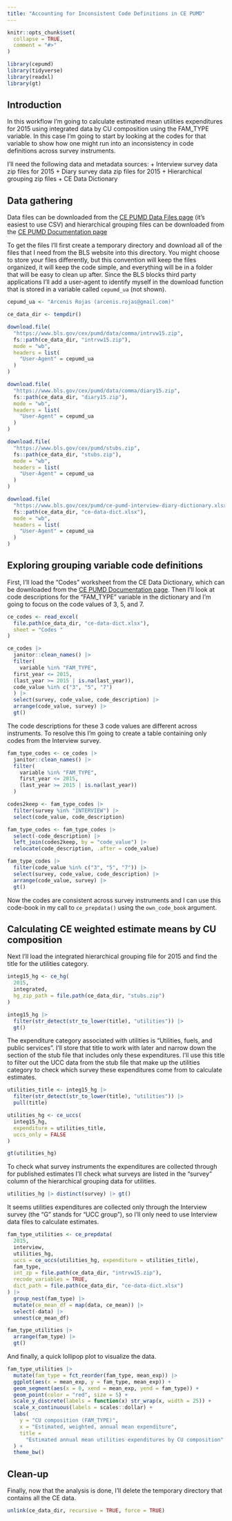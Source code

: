 ```yaml
---
title: "Accounting for Inconsistent Code Definitions in CE PUMD"
---
```


```r
knitr::opts_chunk$set(
  collapse = TRUE,
  comment = "#>"
)
```

```r
library(cepumd)
library(tidyverse)
library(readxl)
library(gt)
```

## Introduction
In this workflow I’m going to calculate estimated mean utilities expenditures for 2015 using integrated data by CU composition using the FAM_TYPE variable. In this case I’m going to start by looking at the codes for that variable to show how one might run into an inconsistency in code definitions across survey instruments.

I'll need the following data and metadata sources:
  + Interview survey data zip files for 2015
  + Diary survey data zip files for 2015
  + Hierarchical grouping zip files
  + CE Data Dictionary

## Data gathering
Data files can be downloaded from the [CE PUMD Data Files page](https://www.bls.gov/cex/pumd_data.htm#csv) (it's easiest to use CSV) and hierarchical grouping files can be downloaded from the [CE PUMD Documentation page](https://www.bls.gov/cex/pumd_doc.htm)

To get the files I'll first create a temporary directory and download all of the files that I need from the BLS website into this directory. You might choose to store your files differently, but this convention will keep the files organized, it will keep the code simple, and everything will be in a folder that will be easy to clean up after. Since the BLS blocks third party applications I'll add a user-agent to identify myself in the download function that is stored in a variable called `cepumd_ua` (not shown).

```r
cepumd_ua <- "Arcenis Rojas (arcenis.rojas@gmail.com)"
```

```r
ce_data_dir <- tempdir()

download.file(
  "https://www.bls.gov/cex/pumd/data/comma/intrvw15.zip",
  fs::path(ce_data_dir, "intrvw15.zip"),
  mode = "wb",
  headers = list(
    "User-Agent" = cepumd_ua
  )
)

download.file(
  "https://www.bls.gov/cex/pumd/data/comma/diary15.zip",
  fs::path(ce_data_dir, "diary15.zip"),
  mode = "wb",
  headers = list(
    "User-Agent" = cepumd_ua
  )
)

download.file(
  "https://www.bls.gov/cex/pumd/stubs.zip",
  fs::path(ce_data_dir, "stubs.zip"),
  mode = "wb",
  headers = list(
    "User-Agent" = cepumd_ua
  )
)

download.file(
  "https://www.bls.gov/cex/pumd/ce-pumd-interview-diary-dictionary.xlsx",
  fs::path(ce_data_dir, "ce-data-dict.xlsx"),
  mode = "wb",
  headers = list(
    "User-Agent" = cepumd_ua
  )
)
```

## Exploring grouping variable code definitions
First, I’ll load the "Codes " worksheet from the CE Data Dictionary, which can be downloaded from the [CE PUMD Documentation page](https://www.bls.gov/cex/pumd_doc.htm). Then I'll look at code descriptions for the “FAM_TYPE” variable in the dictionary and I’m going to focus on the code values of 3, 5, and 7.
```r
ce_codes <- read_excel(
  file.path(ce_data_dir, "ce-data-dict.xlsx"),
  sheet = "Codes "
)

ce_codes |>
  janitor::clean_names() |>
  filter(
    variable %in% "FAM_TYPE",
  first_year <= 2015,
  (last_year >= 2015 | is.na(last_year)),
  code_value %in% c("3", "5", "7")
  ) |>
  select(survey, code_value, code_description) |>
  arrange(code_value, survey) |>
  gt()
```

The code descriptions for these 3 code values are different across instruments. To resolve this I’m going to create a table containing only codes from the Interview survey.
```r
fam_type_codes <- ce_codes |>
  janitor::clean_names() |>
  filter(
    variable %in% "FAM_TYPE",
    first_year <= 2015,
    (last_year >= 2015 | is.na(last_year))
  )

codes2keep <- fam_type_codes |>
  filter(survey %in% "INTERVIEW") |>
  select(code_value, code_description)

fam_type_codes <- fam_type_codes |>
  select(-code_description) |>
  left_join(codes2keep, by = "code_value") |>
  relocate(code_description, .after = code_value)

fam_type_codes |>
  filter(code_value %in% c("3", "5", "7")) |>
  select(survey, code_value, code_description) |>
  arrange(code_value, survey) |>
  gt()
```

Now the codes are consistent across survey instruments and I can use this code-book in my call to `ce_prepdata()` using the `own_code_book` argument.

## Calculating CE weighted estimate means by CU composition
Next I’ll load the integrated hierarchical grouping file for 2015 and find the title for the utilities category.
```r
integ15_hg <- ce_hg(
  2015,
  integrated,
  hg_zip_path = file.path(ce_data_dir, "stubs.zip")
)

integ15_hg |>
  filter(str_detect(str_to_lower(title), "utilities")) |>
  gt()
```

The expenditure category associated with utilities is “Utilities, fuels, and public services”. I’ll store that title to work with later and narrow down the section of the stub file that includes only these expenditures. I'll use this title to filter out the UCC data from the stub file that make up the utilities category to check which survey these expenditures come from to calculate estimates.
```r
utilities_title <- integ15_hg |>
  filter(str_detect(str_to_lower(title), "utilities")) |>
  pull(title)

utilities_hg <- ce_uccs(
  integ15_hg,
  expenditure = utilities_title,
  uccs_only = FALSE
)

gt(utilities_hg)
```

To check what survey instruments the expenditures are collected through for published estimates I'll check what surveys are listed in the "survey" column of the hierarchical grouping data for utilities.
```r
utilities_hg |> distinct(survey) |> gt()
```

It seems utilities expenditures are collected only through the Interview survey (the “G” stands for “UCC group”), so I’ll only need to use Interview data files to calculate estimates.
```r
fam_type_utilities <- ce_prepdata(
  2015,
  interview,
  utilities_hg,
  uccs = ce_uccs(utilities_hg, expenditure = utilities_title),
  fam_type, 
  int_zp = file.path(ce_data_dir, "intrvw15.zip"),
  recode_variables = TRUE,
  dict_path = file.path(ce_data_dir, "ce-data-dict.xlsx")
) |>
  group_nest(fam_type) |>
  mutate(ce_mean_df = map(data, ce_mean)) |>
  select(-data) |>
  unnest(ce_mean_df)

fam_type_utilities |>
  arrange(fam_type) |>
  gt()
```

And finally, a quick lollipop plot to visualize the data.
```r
fam_type_utilities |>
  mutate(fam_type = fct_reorder(fam_type, mean_exp)) |>
  ggplot(aes(x = mean_exp, y = fam_type, mean_exp)) +
  geom_segment(aes(x = 0, xend = mean_exp, yend = fam_type)) +
  geom_point(color = "red", size = 5) +
  scale_y_discrete(labels = function(x) str_wrap(x, width = 25)) +
  scale_x_continuous(labels = scales::dollar) +
  labs(
    y = "CU composition (FAM_TYPE)",
    x = "Estimated, weighted, annual mean expenditure",
    title =
      "Estimated annual mean utilities expenditures by CU composition"
  ) +
  theme_bw()
```

## Clean-up
Finally, now that the analysis is done, I'll delete the temporary directory that contains all the CE data.
```r
unlink(ce_data_dir, recursive = TRUE, force = TRUE)
```
